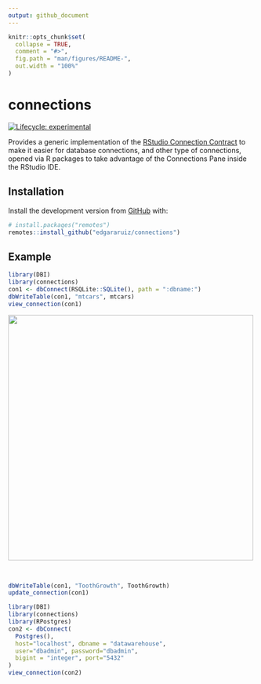 ```yaml
---
output: github_document
---
```


<!-- README.md is generated from README.Rmd. Please edit that file -->

```r
knitr::opts_chunk$set(
  collapse = TRUE,
  comment = "#>",
  fig.path = "man/figures/README-",
  out.width = "100%"
)
```

# connections

<!-- badges: start -->
[![Lifecycle: experimental](https://img.shields.io/badge/lifecycle-experimental-orange.svg)](https://www.tidyverse.org/lifecycle/#experimental)
<!-- badges: end -->

Provides a generic implementation of the [RStudio Connection Contract](https://rstudio.github.io/rstudio-extensions/connections-contract.html) to make it easier for database connections, and other type of connections, opened via R packages to take advantage of the Connections Pane inside the RStudio IDE.

## Installation

Install the development version from [GitHub](https://github.com/) with:

``` r
# install.packages("remotes")
remotes::install_github("edgararuiz/connections")
```
## Example

```r
library(DBI)
library(connections)
con1 <- dbConnect(RSQLite::SQLite(), path = ":dbname:")
dbWriteTable(con1, "mtcars", mtcars)
view_connection(con1)
```


<img src="man/figures/sqlite-screenshot.png" align="center" width="500" />

<br/>

```r
dbWriteTable(con1, "ToothGrowth", ToothGrowth)
update_connection(con1)
```

```r
library(DBI)
library(connections)
library(RPostgres)
con2 <- dbConnect(
  Postgres(),
  host="localhost", dbname = "datawarehouse", 
  user="dbadmin", password="dbadmin",
  bigint = "integer", port="5432"
)
view_connection(con2)
```
